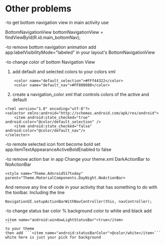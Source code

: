 # Other problems

-to get bottom navigation view in main activity use 

BottomNavigationView bottomNavigationView = findViewById(R.id.main_bottomNav);

-to remove bottom navigation animation
add app:labelVisibilityMode="labeled" in your layout's BottomNavigationView

-to change color of bottom Navigation View
1. add default and selected colors to your colors xml

```
    <color name="default_selection">#FFf44322</color>
    <color name="default_nav">#FF808080</color>
```

2. create a navigation_color xml that controls colors of the active and default

```
<?xml version="1.0" encoding="utf-8"?>
<selector xmlns:android="http://schemas.android.com/apk/res/android">
    <item android:state_checked="true" android:color="@color/default_selection" />
    <item android:state_checked="false" android:color="@color/default_nav"/>
</selector>
```

-to remote selected icon font become bold
set app:itemTextAppearanceActiveBoldEnabled to false


-to remove action bar in app
Change your theme.xml DarkActionBar to NoActionBar
```
<style name="Theme.Adnroid517today" parent="Theme.MaterialComponents.DayNight.NoActionBar>
```
And remove any line of code in your activity that has something to do with the toolbar. Including the line 
```
NavigationUI.setupActionBarWithNavController(this, navController);
```
-to change status bar color % background color to white and black
add
````
<item name="android:windowLightStatusBar">true</item> 
```
to your theme
then add ```<item name="android:statusBarColor">@color/white</item>``` white here is just your pick for background 
